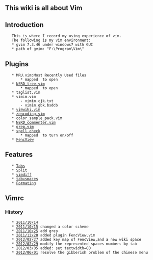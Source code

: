 ==This wiki is all about Vim==
==Introduction==
	This is where I record my using experience of vim.
	The following is my vim environment:
	* gvim 7.3.46 under windows7 with GUI
	* path of gvim: "F:\Program\Vim\"

==Plugins==
	* MRU.vim:Most Recently Used files
		* mapped <F7> to open 
	* [[NERD_tree.vim]]
		* mapped <F3> to open
	* taglist.vim
	* vimim.vim
		- vimim.cjk.txt
		- vimim.gbk.bsddb
	* [[vimwiki.vim]]
	* [[zencoding.vim]]
	* color_sample_pack.vim
	* [[NERD_commenter.vim]]
	* [[grep.vim]]
	* [[spell check]]
		* mapped <F6> to turn on/off
	* [[FencView]]

==Features==
	* [[Tabs]]
	* [[Split]]
	* [[vimdiff]]
	* [[tab=spaces]]
	* [[Formating]]


==Vimrc==
===History===
	* [[2011/10/14]]
	* [[2011/10/15]] changed a color scheme
	* [[2011/10/25]] add grep
	* [[2011/12/20]] added plugin FencView.vim
    * [[2012/02/27]] added key map of FencView,and a new wiki space
	* [[2012/02/29]] modify the represented spaces numbers by tab
	* 2012/03/05 added: set textwidth=80
	* [[2012/06/01]] resolve the gibberish problem of the chinese menu
